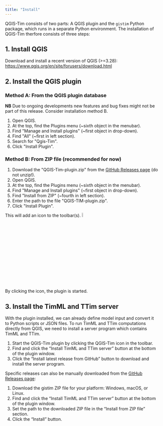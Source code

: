 ```yaml
---
title: "Install"
---
```


QGIS-Tim consists of two parts: A QGIS plugin and the ``gistim`` Python
package, which runs in a separate Python environment. The installation of
QGIS-Tim therfore consists of three steps:

## 1. Install QGIS

Download and install a recent version of QGIS (>=3.28):
<https://www.qgis.org/en/site/forusers/download.html>{target="_blank"}

## 2. Install the QGIS plugin
 
### Method A: From the QGIS plugin database 
**NB** Due to ongoing developments new features and bug fixes might not be part of this release. Consider installation method B.

1.  Open QGIS.
3.  At the top, find the Plugins menu (\~sixth object in the menubar).
4.  Find \"Manage and Install plugins\" (\~first object in drop-down).
5.  Find \"All\" (\~first in left section).
6.  Search for \"Qgis-Tim\".
7.  Click \"Install Plugin\".

### Method B: From ZIP file (recommended for now) 
1.  Download the \"QGIS-Tim-plugin.zip\" from the [GitHub Releases page](https://github.com/Deltares/QGIS-Tim/releases) (do not unzip!).
2.  Open QGIS.
3.  At the top, find the Plugins menu (\~sixth object in the menubar).
4.  Find \"Manage and Install plugins\" (\~first object in drop-down).
5.  Find \"Install from ZIP\" (\~fourth in left section).
6.  Enter the path to the file \"QGIS-TIM-plugin.zip\".
7.  Click \"Install Plugin\".

This will add an icon to the toolbar(s). ![](figures/tutorial/button-Qgis-tim.png){width=6%}

By clicking the icon, the plugin is started.

## 3. Install the TimML and TTim server
With the plugin installed, we can already define model input and convert it to Python scripts or JSON files.
To run TimML and TTim computations directly from QGIS, we need to install a server program which contains TimML and TTim.

1.  Start the QGIS-Tim plugin by clicking the QGIS-Tim icon in the toolbar.
2.  Find and click the "Install TimML and TTim server" button at the bottom of the plugin window.
3.  Click the "Install latest release from GitHub" button to download and install the server program.

Specific releases can also be manually downloaded from the [GitHub Releases page](https://github.com/Deltares/QGIS-Tim/releases):

1.  Download the gistim ZIP file for your platform: Windows, macOS, or Linux.
2.  Find and click the "Install TimML and TTim server" button at the bottom of the plugin window.
3.  Set the path to the downloaded ZIP file in the "Install from ZIP file" section.
4.  Click the "Install" button.
